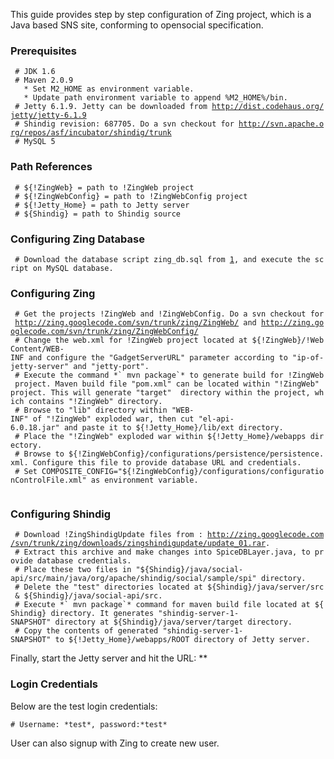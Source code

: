 This guide provides step by step configuration of Zing project, which is a Java based SNS site, conforming to opensocial specification.

===Prerequisites===
  # JDK 1.6 
  # Maven 2.0.9
    * Set M2_HOME as environment variable.
    * Update path environment variable to append %M2_HOME%/bin.
  # Jetty 6.1.9. Jetty can be downloaded from http://dist.codehaus.org/jetty/jetty-6.1.9
  # Shindig revision: 687705. Do a svn checkout for http://svn.apache.org/repos/asf/incubator/shindig/trunk
  # MySQL 5

===Path References===
  # ${!ZingWeb} = path to !ZingWeb project
  # ${!ZingWebConfig} = path to !ZingWebConfig project
  # ${!Jetty_Home} = path to Jetty server
  # ${Shindig} = path to Shindig source

===Configuring Zing Database===
  # Download the database script zing_db.sql from [http://zing.googlecode.com/svn/trunk/zing/downloads/database/script/zing_db.sql], and execute the script on MySQL database.

===Configuring Zing===
  # Get the projects !ZingWeb and !ZingWebConfig. Do a svn checkout for http://zing.googlecode.com/svn/trunk/zing/ZingWeb/ and http://zing.googlecode.com/svn/trunk/zing/ZingWebConfig/
  # Change the web.xml for !ZingWeb project located at ${!ZingWeb}/!WebContent/WEB-INF and configure the "GadgetServerURL" parameter according to "ip-of-jetty-server" and "jetty-port".
  # Execute the command *` mvn package`* to generate build for !ZingWeb project. Maven build file "pom.xml" can be located within "!ZingWeb" project. This will generate "target"  directory within the project, which contains "!ZingWeb" directory.
  # Browse to "lib" directory within "WEB-INF" of "!ZingWeb" exploded war, then cut "el-api-6.0.18.jar" and paste it to ${!Jetty_Home}/lib/ext directory. 
  # Place the "!ZingWeb" exploded war within ${!Jetty_Home}/webapps directory.
  # Browse to ${!ZingWebConfig}/configurations/persistence/persistence.xml. Configure this file to provide database URL and credentials.
  # Set COMPOSITE_CONFIG="${!ZingWebConfig}/configurations/configurationControlFile.xml" as environment variable.
   
===Configuring Shindig===
  # Download !ZingShindigUpdate files from : http://zing.googlecode.com/svn/trunk/zing/downloads/zingshindigupdate/update_01.rar.
  # Extract this archive and make changes into SpiceDBLayer.java, to provide database credentials.
  # Place these two files in "${Shindig}/java/social-api/src/main/java/org/apache/shindig/social/sample/spi" directory.  
  # Delete the "test" directories located at ${Shindig}/java/server/src & ${Shindig}/java/social-api/src. 
  # Execute *` mvn package`* command for maven build file located at ${Shindig} directory. It generates "shindig-server-1-SNAPSHOT" directory at ${Shindig}/java/server/target directory.
  # Copy the contents of generated "shindig-server-1-SNAPSHOT" to ${!Jetty_Home}/webapps/ROOT directory of Jetty server. 

Finally, start the Jetty server and hit the URL: *{{{http://<ip-of-jetty-server>:<jetty-port>/ZingWeb/faces/pages/login.jspx}}}*

===Login Credentials===

Below are the test login credentials:

 # Username: *test*, password:*test*


User can also signup with Zing to create new user.